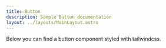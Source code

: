 ```yaml
---
title: Button
description: Sample Button documentation
layout: ../layouts/MainLayout.astro
---
```



<Description>
  Below you can find a button component styled with tailwindcss.
</Description>

<Preview component={Button} name="Primary" />
<Preview component={Button} name="Primary Small" size="small" />
<Preview component={Button} name="Primary Outlined" variant="primaryOutlined" />
<Preview
  component={Button}
  name="Primary Outlined Small"
  variant="primaryOutlined"
  size="small"
/>
<Preview component={Button} name="Link" variant="link" />
<Preview component={Button} name="Link Small" variant="link" size="small" />

